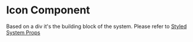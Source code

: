 
<Meta title="Components/Icon" component={Icon} />

# Icon Component

Based on a div it's the building block of the system.
Please refer to [Styled System Props](https://styled-system.com/api)

<Canvas>
  <Story name="trashCan">
    <Icon icon="trashCan" />
  </Story>
  <Story name="sortingArrow">
    <Icon icon="sortingArrow" />
  </Story>
  <Story name="downArrow">
    <Icon icon="downArrow" />
  </Story>
  <Story name="goToLink">
    <Icon icon="goToLink" />
  </Story>
  <Story name="linkUrl">
    <Icon icon="linkUrl" />
  </Story>
  <Story name="link">
    <Icon icon="link" />
  </Story>
  <Story name="pencil">
    <Icon icon="pencil" />
  </Story>
  <Story name="heart">
    <Icon icon="heart" />
  </Story>
  <Story name="musicPlaylist">
    <Icon icon="musicPlaylist" />
  </Story>
  <Story name="eye">
    <Icon icon="eye" />
  </Story>
  <Story name="play">
    <Icon icon="play" />
  </Story>
  <Story name="paperClip">
    <Icon icon="paperClip" />
  </Story>
  <Story name="download">
    <Icon icon="download" />
  </Story>
  <Story name="forward">
    <Icon icon="forward" />
  </Story>
  <Story name="previous">
    <Icon icon="previous" />
  </Story>
  <Story name="volume">
    <Icon icon="volume" />
  </Story>
  <Story name="noVolume">
    <Icon icon="noVolume" />
  </Story>
  <Story name="musicNotes">
    <Icon icon="musicNotes" />
  </Story>
  <Story name="pause">
    <Icon icon="pause" />
  </Story>
  <Story name="video">
    <Icon icon="video" />
  </Story>
  <Story name="vinyl">
    <Icon icon="vinyl" />
  </Story>
  <Story name="plusSign">
    <Icon icon="plusSign" />
  </Story>
  <Story name="minusSign">
    <Icon icon="minusSign" />
  </Story>
  <Story name="backArrow">
    <Icon icon="backArrow" />
  </Story>
  <Story name="scratch">
    <Icon icon="scratch" />
  </Story>
  <Story name="archive">
    <Icon icon="archive" />
  </Story>
  <Story name="xMark">
    <Icon icon="xMark" />
  </Story>
  <Story name="post">
    <Icon icon="post" />
  </Story>
  <Story name="user">
    <Icon icon="user" />
  </Story>
  <Story name="playlist">
    <Icon icon="playlist" />
  </Story>
  <Story name="tv">
    <Icon icon="tv" />
  </Story>
  <Story name="search">
    <Icon icon="search" />
  </Story>
  <Story name="arrowRightCircle">
    <Icon icon="arrowRightCircle" />
  </Story>
  <Story name="archiveFolder">
    <Icon icon="archiveFolder" />
  </Story>
  <Story name="windows">
    <Icon icon="windows" />
  </Story>
  <Story name="apple">
    <Icon icon="apple" />
  </Story>
  <Story name="linux">
    <Icon icon="linux" />
  </Story>
  <Story name="support">
    <Icon icon="support" />
  </Story>
  <Story name="network">
    <Icon icon="network" />
  </Story>
  <Story name="filter">
    <Icon icon="filter" />
  </Story>
  <Story name="android">
    <Icon icon="android" />
  </Story>
  <Story name="add">
    <Icon icon="add" />
  </Story>
  <Story name="arrowDown">
    <Icon icon="arrowDown" />
  </Story>
  <Story name="arrowRight">
    <Icon icon="arrowRight" />
  </Story>
  <Story name="arrowLeft">
    <Icon icon="arrowLeft" />
  </Story>
  <Story name="arrowUp">
    <Icon icon="arrowUp" />
  </Story>
  <Story name="back">
    <Icon icon="back" />
  </Story>
  <Story name="calendar">
    <Icon icon="calendar" />
  </Story>
  <Story name="caution">
    <Icon icon="caution" />
  </Story>
  <Story name="check">
    <Icon icon="check" />
  </Story>
  <Story name="checkCircle">
    <Icon icon="checkCircle" />
  </Story>
  <Story name="clear">
    <Icon icon="clear" />
  </Story>
  <Story name="close">
    <Icon icon="close" />
  </Story>
  <Story name="cookie">
    <Icon icon="cookie" />
  </Story>
  <Story name="dropdown">
    <Icon icon="dropdown" />
  </Story>
  <Story name="dropup">
    <Icon icon="dropup" />
  </Story>
  <Story name="edit">
    <Icon icon="edit" />
  </Story>
  <Story name="education">
    <Icon icon="education" />
  </Story>
  <Story name="eyeOff">
    <Icon icon="eyeOff" />
  </Story>
  <Story name="facebook">
    <Icon icon="facebook" />
  </Story>
  <Story name="floppy">
    <Icon icon="floppy" />
  </Story>
  <Story name="geoLocation">
    <Icon icon="geoLocation" />
  </Story>
  <Story name="info">
    <Icon icon="info" />
  </Story>
  <Story name="instagram">
    <Icon icon="instagram" />
  </Story>
  <Story name="ios">
    <Icon icon="ios" />
  </Story>
  <Story name="website">
    <Icon icon="website" />
  </Story>
  <Story name="location">
    <Icon icon="location" />
  </Story>
  <Story name="linkedin">
    <Icon icon="linkedin" />
  </Story>
  <Story name="mail">
    <Icon icon="mail" />
  </Story>
  <Story name="menu">
    <Icon icon="menu" />
  </Story>
  <Story name="notice">
    <Icon icon="notice" />
  </Story>
  <Story name="person">
    <Icon icon="person" />
  </Story>
  <Story name="radio">
    <Icon icon="radio" />
  </Story>
  <Story name="radioChecked">
    <Icon icon="radioChecked" />
  </Story>
  <Story name="remove">
    <Icon icon="remove" />
  </Story>
  <Story name="star">
    <Icon icon="star" />
  </Story>
  <Story name="smartphone">
    <Icon icon="smartphone" />
  </Story>
  <Story name="suitcase">
    <Icon icon="suitcase" />
  </Story>
  <Story name="times">
    <Icon icon="times" />
  </Story>
  <Story name="twitter">
    <Icon icon="twitter" />
  </Story>
  <Story name="up">
    <Icon icon="up" />
  </Story>
  <Story name="pollOutlined">
    <Icon icon="pollOutlined" />
  </Story>
  <Story name="peopleOutlined">
    <Icon icon="peopleOutlined" />
  </Story>
  <Story name="messageOutlined">
    <Icon icon="messageOutlined" />
  </Story>
  <Story name="mute">
    <Icon icon="mute" />
  </Story>
  <Story name="whatsapp">
    <Icon icon="whatsapp" />
  </Story>
  <Story name="microphone">
    <Icon icon="microphone" />
  </Story>
  <Story name="share">
    <Icon icon="share" />
  </Story>
  <Story name="shareNetwork">
    <Icon icon="shareNetwork" />
  </Story>
  <Story name="people">
    <Icon icon="people" />
  </Story>
  <Story name="autoPilot">
    <Icon icon="autoPilot" />
  </Story>
  <Story name="stop">
    <Icon icon="stop" />
  </Story>
  <Story name="computerControlled">
    <Icon icon="computerControlled" />
  </Story>
  <Story name="dice">
    <Icon icon="dice" />
  </Story>
  <Story name="rec">
    <Icon icon="rec" />
  </Story>
  <Story name="cycle">
    <Icon icon="cycle" />
  </Story>
  <Story name="loop">
    <Icon icon="loop" />
  </Story>
  <Story name="soundcloud">
    <Icon icon="soundcloud" />
  </Story>
  <Story name="openInNew">
    <Icon icon="openInNew" />
  </Story>
  <Story name="twitch">
    <Icon icon="twitch" />
  </Story>
  <Story name="discogs">
    <Icon icon="discogs" />
  </Story>
  <Story name="mixcloud">
    <Icon icon="mixcloud" />
  </Story>
</Canvas>

<ArgsTable of={Icon} />
